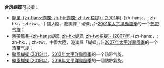 {{NoteTA
|G1=TyphoonNew
|G2=TyphoonOld
|G3=Weather
}}
'''台风蝴蝶'''可以指：

*[[颱風蝴蝶_(2001年)|颱風-{zh-hans:蝴蝶; zh-hk:蝴蝶; zh-tw:梧提}- (2001年)]]-{zh-hans:，; zh-hk:，; zh-tw:，中國大陸、港澳譯「蝴蝶」，}-[[2001年太平洋颱風季|2001年太平洋颱風季]]的一个[[热带气旋|热带气旋]]；
*[[熱帶風暴蝴蝶_(2007年)|熱帶風暴-{zh-hans:蝴蝶; zh-hk:蝴蝶; zh-tw:梧提}- (2007年)]]-{zh-hans:，; zh-hk:，; zh-tw:，中國大陸、港澳譯「蝴蝶」，}-[[2007年太平洋颱風季|2007年太平洋颱風季]]的一个热带气旋；
*[[颱風蝴蝶_(2013年)|颱風蝴蝶 (2013年)]]，[[2013年太平洋颱風季|2013年太平洋颱風季]]的一个热带气旋。
*[[颱風蝴蝶_(2019年)|颱風蝴蝶 (2019年)]]，[[2019年太平洋颱風季|2019年太平洋颱風季]]的一個熱帶氣旋。

{{消歧义|cat=热带气旋消歧义}}

{{start box}}
{{succession box|[[颱風帕布|帕布]]|[[台风聖帕|聖帕]]|太平洋颱風季名稱|蝴蝶}}
{{end box}}

{{太平洋颱風季熱帶氣旋名單}}